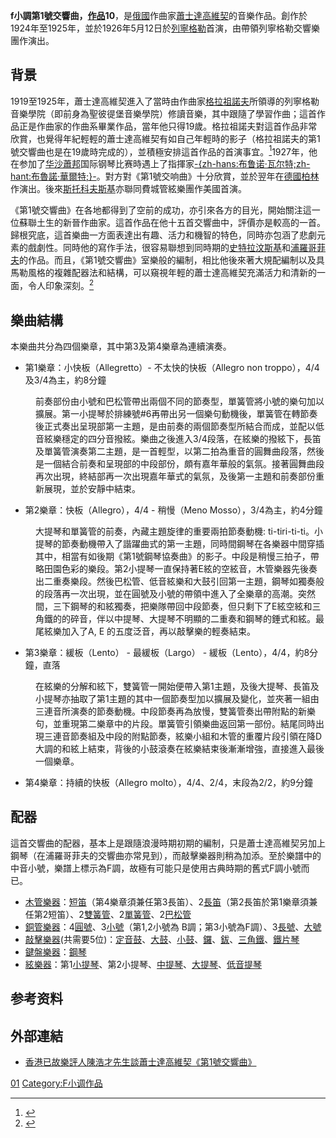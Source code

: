 {{NoteTA
|G1=Music
|T=zh-cn:第1号交响曲 (肖斯塔科维奇);zh-tw:第1號交響曲 (蕭士塔高維奇);zh-hk:第1號交響曲 (蕭士達高維契);
|1=zh-cn:肖斯塔科维奇;zh-tw:蕭士塔高維奇;zh-hk:蕭士達高維契;
}}

'''f小調第1號交響曲，[[作品號|作品]]10'''，是[[俄國|俄國]]作曲家[[德米特里·德米特里耶维奇·肖斯塔科维奇|蕭士達高維契]]的音樂作品。創作於1924年至1925年，並於1926年5月12日於[[列寧格勒|列寧格勒]]首演，由{{le|尼古拉·馬爾科|Nikolai Malko}}帶領列寧格勒交響樂團作演出。

==背景==
1919至1925年，蕭士達高維契進入了當時由作曲家[[亚历山大·格拉祖诺夫|格拉祖諾夫]]所領導的列寧格勒音樂學院（即前身為聖彼徥堡音樂學院）修讀音樂，其中跟隨了{{link-en|史坦伯格|Maximilian Steinberg}}學習作曲；這首作品正是作曲家的作曲系畢業作品，當年他只得19歲。格拉祖諾夫對這首作品非常欣賞，也覺得年紀輕輕的蕭士達高維契有如自己年輕時的影子（格拉祖諾夫的第1號交響曲也是在19歲時完成的），並積極安排這首作品的首演事宜。<ref>{{Cite book|title=''The New Shostakovich''|url=https://archive.org/details/newshostakovich0000macd_y8s3|last=MacDonald|first=Ian|publisher=Northeastern University Press|year=1990|isbn=1-55553-089-3|location=Boston|pages=[https://archive.org/details/newshostakovich0000macd_y8s3/page/28 28]}}</ref>1927年，他在参加了[[华沙|华沙]][[蕭邦|蕭邦]]国际钢琴比赛時遇上了指揮家[[布鲁诺·瓦尔特|-{zh-hans:布鲁诺·瓦尔特;zh-hant:布魯諾·華爾特;}-]]。對方對《第1號交响曲》十分欣賞，並於翌年在[[德國|德國]][[柏林|柏林]]作演出。後來[[列奥波尔德·斯托科夫斯基|斯托科夫斯基]]亦聯同費城管絃樂團作美國首演。

《第1號交響曲》在各地都得到了空前的成功，亦引來各方的目光，開始關注這一位蘇聯土生的新晉作曲家。這首作品在他十五首交響曲中，評價亦是較高的一首。歸根究底，這首樂曲一方面表達出有趣、活力和機智的特色，同時亦包涵了悲劇元素的戲劇性。同時他的寫作手法，很容易聯想到同時期的[[史特拉汶斯基|史特拉汶斯基]]和[[浦羅哥菲夫|浦羅哥菲夫]]的作品。而且，《第1號交響曲》室樂般的編制，相比他後來著大規配編制以及具馬勒風格的複雜配器法和結構，可以窺視年輕的蕭士達高維契充滿活力和清新的一面，令人印象深刻。<ref>{{Cite book|title=''The Symphony''|url=https://archive.org/details/symphonylistener00stei|last=Steinberg|first=Michael|publisher=Oxford University Press|year=1995|isbn=0-19-506177-2|location=Oxford and New York|pages=[https://archive.org/details/symphonylistener00stei/page/540 540]}}</ref>

==樂曲結構==
本樂曲共分為四個樂章，其中第3及第4樂章為連續演奏。

* 第1樂章：小快板（Allegretto）- 不太快的快板（Allegro non troppo），4/4及3/4為主，約8分鐘
: 前奏部份由小號和巴松管帶出兩個不同的節奏型，單簧管將小號的樂句加以擴展。第一小提琴於排練號#6再帶出另一個樂句動機後，單簧管在轉節奏後正式奏出呈現部第一主題，是由前奏的兩個節奏型所結合而成，並配以低音絃樂穩定的四分音撥絃。樂曲之後進入3/4段落，在絃樂的撥絃下，長笛及單簧管演奏第二主題，是一首輕型，以第二拍為重音的圓舞曲段落，然後是一個結合前奏和呈現部的中段部份，頗有嘉年華般的氣氛。接著圓舞曲段再次出現，終結部再一次出現嘉年華式的氣氛，及後第一主題和前奏部份重新展現，並於安靜中結束。
 
* 第2樂章：快板（Allegro），4/4 - 稍慢（Meno Mosso），3/4為主，約4分鐘
: 大提琴和單簧管的前奏，內藏主題旋律的重要兩拍節奏動機: ti-tiri-ti-ti。小提琴的節奏動機帶入了諧躍曲式的第一主題，同時間鋼琴在各樂器中間穿插其中，相當有如後期《第1號鋼琴協奏曲》的影子。中段是稍慢三拍子，帶略田園色彩的樂段。第2小提琴一直保持著E絃的空絃音，木管樂器先後奏出二重奏樂段。然後巴松管、低音絃樂和大鼓引回第一主題，鋼琴如獨奏般的段落再一次出現，並在圓號及小號的帶領中進入了全樂章的高潮。突然間，三下鋼琴的和絃獨奏，把樂隊帶回中段節奏，但只剩下了E絃空絃和三角鐵的的碎音，伴以中提琴、大提琴不明顯的二重奏和鋼琴的錘式和絃。最尾絃樂加入了A, E 的五度泛音，再以敲擊樂的輕奏結束。

* 第3樂章：緩板（Lento） - 最緩板（Largo） - 緩板（Lento），4/4，約8分鐘，直落
: 在絃樂的分解和絃下，雙簧管一開始便帶入第1主題，及後大提琴、長笛及小提琴亦抽取了第1主題的其中一個節奏型加以擴展及變化，並夾著一組由三連音所演奏的節奏動機。中段節奏再為放慢，雙簧管奏出帶附點的新樂句，並重現第二樂章中的片段。單簧管引領樂曲返回第一部份。結尾同時出現三連音節奏組及中段的附點節奏，絃樂小組和木管的重覆片段引領在降D大調的和絃上結束，背後的小鼓滾奏在絃樂結束後漸漸增強，直接進入最後一個樂章。

* 第4樂章：持續的快板（Allegro molto），4/4、2/4，末段為2/2，約9分鐘

==配器==
這首交響曲的配器，基本上是跟隨浪漫時期初期的編制，只是蕭士達高維契另加上鋼琴（在浦羅哥菲夫的交響曲亦常見到），而敲擊樂器則稍為加添。至於樂譜中的中音小號，樂譜上標示為F調，故極有可能只是使用古典時期的舊式F調小號而已。

*[[木管樂器|木管樂器]]：[[短笛|短笛]]（第4樂章須兼任第3長笛）、2[[長笛|長笛]]（第2長笛於第1樂章須兼任第2短笛）、2[[雙簧管|雙簧管]]、2[[單簧管|單簧管]]、2[[巴松管|巴松管]]
*[[銅管樂器|銅管樂器]]：4[[圓號|圓號]]、3[[小號|小號]]（第1,2小號為 B{{music|flat}}調；第3小號為F調）、3[[長號|長號]]、[[大號|大號]]
*[[敲擊樂器|敲擊樂器]](共需要5位)：[[定音鼓|定音鼓]]、[[大鼓|大鼓]]、[[小鼓|小鼓]]、[[鑼|鑼]]、[[鈸|鈸]]、[[三角鐵|三角鐵]]、[[鐘琴|鐵片琴]]
*[[鍵盤樂器|鍵盤樂器]]：[[鋼琴|鋼琴]]
*[[絃樂器|絃樂器]]：第1[[小提琴|小提琴]]、第2小提琴、[[中提琴|中提琴]]、[[大提琴|大提琴]]、[[低音提琴|低音提琴]]

==参考资料==
{{reflist}}

==外部連結==
*[https://web.archive.org/web/20090506104859/http://www.musicdata.org/md_new/pages/posts/41.-A5CDA9F3ADB7B6B3C5DCA4DBA1C3D0BCgADB5BCD6A5vB8D6132.php 香港已故樂評人陳浩才先生談蕭士達高維契《第1號交響曲》]

{{蕭士塔高維奇交響曲}}

[[Category:肖斯塔科维奇交响曲|01]]
[[Category:F小调作品|Category:F小调作品]]